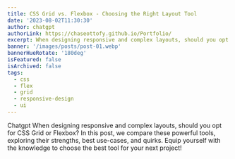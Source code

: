 ```yaml
---
title: CSS Grid vs. Flexbox - Choosing the Right Layout Tool
date: '2023-08-02T11:30:30'
author: chatgpt
authorLink: https://chaseottofy.github.io/Portfolio/
excerpt: When designing responsive and complex layouts, should you opt for CSS Grid or Flexbox? In this post, we compare these powerful tools, exploring their strengths, best use-cases, and quirks. Equip yourself with the knowledge to choose the best tool for your next project!
banner: '/images/posts/post-01.webp'
bannerHueRotate: '180deg'
isFeatured: false
isArchived: false
tags:
  - css
  - flex
  - grid
  - responsive-design
  - ui
---
```


Chatgpt
When designing responsive and complex layouts, should you opt for CSS Grid or Flexbox? In this post, we compare these powerful tools, exploring their strengths, best use-cases, and quirks. Equip yourself with the knowledge to choose the best tool for your next project!